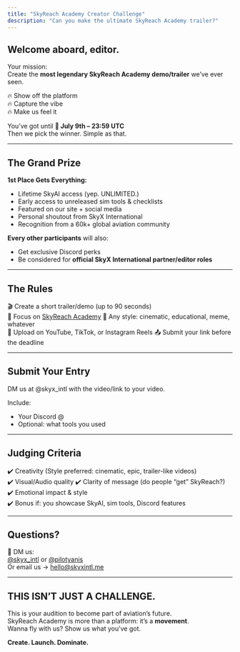 ```yaml
---
title: "SkyReach Academy Creator Challenge"
description: "Can you make the ultimate SkyReach Academy trailer?"
---
```


## Welcome aboard, editor.

Your mission:\
Create the **most legendary SkyReach Academy demo/trailer** we’ve ever seen.

🔥 Show off the platform\
🔥 Capture the vibe\
🔥 Make us feel it

You’ve got until **📅 July 9th – 23:59 UTC**\
Then we pick the winner. Simple as that.

---

## The Grand Prize

**1st Place Gets Everything:**

- Lifetime SkyAI access (yep. UNLIMITED.)
- Early access to unreleased sim tools & checklists
- Featured on our site \+ social media
- Personal shoutout from SkyX International
- Recognition from a 60k\+ global aviation community

**Every other participants** will also:

- Get exclusive Discord perks
- Be considered for **official SkyX International partner/editor roles**

---

## The Rules

🎬 Create a short trailer/demo (up to 90 seconds)\
🎯 Focus on [SkyReach Academy](https://sra.skyxintl.me)
🎨 Any style: cinematic, educational, meme, whatever\
📍 Upload on YouTube, TikTok, or Instagram Reels
📤 Submit your link before the deadline

---

## Submit Your Entry

DM us at @skyx_intl with the video/link to your video.

Include:

- Your Discord @
- Optional: what tools you used

---

## Judging Criteria

✔️ Creativity (Style preferred: cinematic, epic, trailer-like videos)\
✔️ Visual/Audio quality
✔️ Clarity of message (do people “get” SkyReach?)\
✔️ Emotional impact & style\
✔️ Bonus if: you showcase SkyAI, sim tools, Discord features

---

## Questions?

💬 DM us:\
[@skyx_intl](https://instagram.com/skyx_intl) or [@pilotyanis](https://instagram.com/pilotyanis)\
Or email us → [hello@skyxintl.me](mailto:hello@skyxintl.me)

---

## THIS ISN’T JUST A CHALLENGE.

This is your audition to become part of aviation’s future.\
SkyReach Academy is more than a platform: it’s a **movement**.\
Wanna fly with us? Show us what you’ve got.

**Create. Launch. Dominate.**